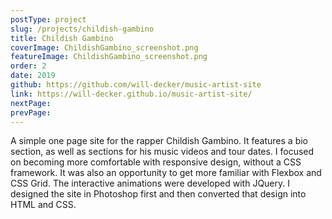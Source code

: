 ```yaml
---
postType: project
slug: /projects/childish-gambino
title: Childish Gambino
coverImage: ChildishGambino_screenshot.png
featureImage: ChildishGambino_screenshot.png
order: 2
date: 2019
github: https://github.com/will-decker/music-artist-site
link: https://will-decker.github.io/music-artist-site/
nextPage:
prevPage:
---
```


A simple one page site for the rapper Childish Gambino. It features a bio section, as well as sections for his music videos and tour dates. I focused on becoming more comfortable with responsive design, without a CSS framework. It was also an opportunity to get more familiar with Flexbox and CSS Grid. The interactive animations were developed with JQuery. I designed the site in Photoshop first and then converted that design into HTML and CSS.
